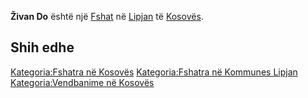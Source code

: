 {{Fshat në Kosovës
 | Emri                = Živan Do
| srp_N_name = Živan Do
| srp_N_FULL_NAME_RO = Živan Do
| srp_N_FULL_NAME_ND_RO = Zivan Do
| srp_N_SORT_NAME_RG = ZIVANDO
| srp_N_FULL_NAME_RG = Živan Do
| srp_N_FULL_NAME_ND_RG = Zivan Do

 | Emri (Rasa dhanore) = 
 | Figura              = 
 | Shteti              = Kosovo
 | Komuna              = Lipjan
 | Kodi postar         = 
 | Sipërfaqja          = 

 | Popullsia           = 

 | Regj. i popullsisë  = 
 | Dend. e popullsisë  = 
 | Faqja zyrtare       = 
 <!--- Koordinatat ----> 
 | Gjerësia            = 43.073333
 | Gjatësia            = 20.733889
 | Lartësia            = 
}}
'''Živan Do''' është një [[Fshat]] në [[Lipjan]] të [[Kosovës]].

<!-- == Gjeografia == -->
<!-- == Historia == -->
<!-- == Demografia == -->
== Shih edhe ==
{{Komuna Lipjan}}
{{Kosovo-Administrata-Cung}}

[[Kategoria:Fshatra në Kosovës]]
[[Kategoria:Fshatra në Kommunes Lipjan]]
[[Kategoria:Vendbanime në Kosovës]]